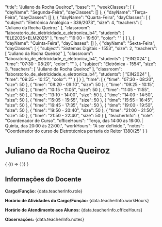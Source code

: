 
  "title": "Juliano da Rocha Queiroz",
  "base": "",
  "weekClasses": [
    {
      "dayName": "Segunda-Feira",
      "dayClasses": []
    },
    {
      "dayName": "Terça-Feira",
      "dayClasses": []
    },
    {
      "dayName": "Quarta-Feira",
      "dayClasses": [
        {
          "subject": "Eletrônica Analógica - 339/2073",
          "size": 4,
          "teachers": [
            "Juliano da Rocha Queiroz"
          ],
          "classroom": "laboratorio_de_eletricidade_e_eletronica_b4",
          "students": [
            "ELE2025+ELM2025"
          ],
          "time": "19:00 - 19:50",
          "color": ""
        }
      ]
    },
    {
      "dayName": "Quinta-Feira",
      "dayClasses": []
    },
    {
      "dayName": "Sexta-Feira",
      "dayClasses": [
        {
          "subject": "Sistemas Digitais - 1553",
          "size": 2,
          "teachers": [
            "Juliano da Rocha Queiroz"
          ],
          "classroom": "laboratorio_de_eletricidade_e_eletronica_b4",
          "students": [
            "EIN2024"
          ],
          "time": "07:30 - 08:20",
          "color": ""
        },
        {
          "subject": "Eletrônica - 1554",
          "size": 3,
          "teachers": [
            "Juliano da Rocha Queiroz"
          ],
          "classroom": "laboratorio_de_eletricidade_e_eletronica_b4",
          "students": [
            "EIN2024"
          ],
          "time": "09:25 - 10:15",
          "color": ""
        }
      ]
    }
  ],
  "time": [
    {
      "time": "07:30 - 08:20",
      "size": 50
    },
    {
      "time": "08:20 - 09:10",
      "size": 50
    },
    {
      "time": "09:25 - 10:15",
      "size": 50
    },
    {
      "time": "10:15 - 11:05",
      "size": 50
    },
    {
      "time": "11:05 - 11:55",
      "size": 50
    },
    {
      "time": "13:10 - 14:00",
      "size": 50
    },
    {
      "time": "14:00 - 14:50",
      "size": 50
    },
    {
      "time": "15:05 - 15:55",
      "size": 50
    },
    {
      "time": "15:55 - 16:45",
      "size": 50
    },
    {
      "time": "16:45 - 17:35",
      "size": 50
    },
    {
      "time": "19:00 - 19:50",
      "size": 50
    },
    {
      "time": "19:50 - 20:40",
      "size": 50
    },
    {
      "time": "21:00 - 21:50",
      "size": 50
    },
    {
      "time": "21:50 - 22:40",
      "size": 50
    }
  ],
  "teacherInfo": {
    "role": "Coordenador de Curso",
    "officeHours": "Terça, das 14:00 às 16:00. | Quinta, das 20:00 às 22:00.",
    "workHours": "A ser definido.",
    "notes": "Coordenador do curso de Eletrotécnica portaria do Reitor 1380/25"
  }
}

# Juliano da Rocha Queiroz

<div>
  {
    <BrowserOnly>
      {() => (
        <Grid
          title={data.title}
          weekClasses={data.weekClasses}
          time={data.time}
        />
      )}
    </BrowserOnly>
  }
</div>

<div style={{
  border: '1px solid #ddd',
  borderRadius: '8px',
  padding: '16px',
  marginTop: '24px',
  backgroundColor: '#f9f9f9'
}}>
  <h2 style={{
    borderBottom: '2px solid #ccc',
    paddingBottom: '8px',
    marginBottom: '16px'
  }}>Informações do Docente</h2>
  <p><strong>Cargo/Função:</strong> {data.teacherInfo.role}</p>
  <p><strong>Horário de Atividades do Cargo/Função:</strong> {data.teacherInfo.workHours}</p>
  <p><strong>Horário de Atendimento aos Alunos:</strong> {data.teacherInfo.officeHours}</p>
  <p><strong>Observações:</strong> {data.teacherInfo.notes}</p>
</div>
